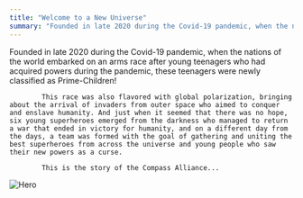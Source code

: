 ```yaml
---
title: "Welcome to a New Universe"
summary: "Founded in late 2020 during the Covid-19 pandemic, when the nations of the world embarked on an arms race after young teenagers who had acquired powers during the pandemic, these teenagers were newly classified as Prime-Children!\n            \n            This race was also flavored with global polarization, bringing about the arrival of invaders from outer space who aimed to conquer and enslave humanity. And just when it seemed that there was no hope, six young superheroes emerged from the darkness who managed to return a war that ended in victory for humanity, and on a different day from the days, a team was formed with the goal of gathering and uniting the best superheroes from across the universe and young people who saw their new powers as a curse.\n            \n            This is the story of the Compass Alliance..."
---
```


Founded in late 2020 during the Covid-19 pandemic, when the nations of the world embarked on an arms race after young teenagers who had acquired powers during the pandemic, these teenagers were newly classified as Prime-Children!
            
            This race was also flavored with global polarization, bringing about the arrival of invaders from outer space who aimed to conquer and enslave humanity. And just when it seemed that there was no hope, six young superheroes emerged from the darkness who managed to return a war that ended in victory for humanity, and on a different day from the days, a team was formed with the goal of gathering and uniting the best superheroes from across the universe and young people who saw their new powers as a curse.
            
            This is the story of the Compass Alliance...

![Hero](/legacy/home-hero.webp)

